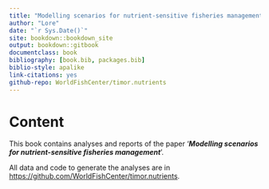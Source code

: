 ```yaml
---
title: "Modelling scenarios for nutrient-sensitive fisheries management"
author: "Lore"
date: "`r Sys.Date()`"
site: bookdown::bookdown_site
output: bookdown::gitbook
documentclass: book
bibliography: [book.bib, packages.bib]
biblio-style: apalike
link-citations: yes
github-repo: WorldFishCenter/timor.nutrients
---
```


# Content

This book contains analyses and reports of the paper '***Modelling scenarios for nutrient-sensitive fisheries management***'.

All data and code to generate the analyses are in <https://github.com/WorldFishCenter/timor.nutrients>.
